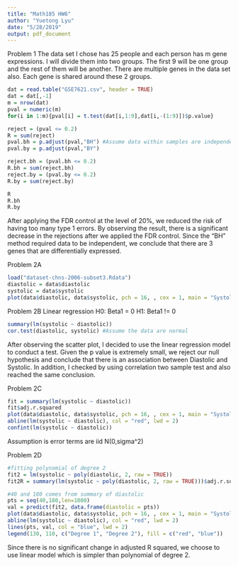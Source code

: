 ```yaml
---
title: "Math185 HW6"
author: "Yuetong Lyu"
date: "5/28/2019"
output: pdf_document
---
```


Problem 1
The data set I chose has 25 people and each person has m gene expressions. I will divide them into two groups. The first 9 will be one group and the rest of them will be another. There are multiple genes in the data set also. Each gene is shared around these 2 groups.
```r
dat = read.table("GSE7621.csv", header = TRUE)
dat = dat[,-1]
m = nrow(dat)
pval = numeric(m)
for(i in 1:m){pval[i] = t.test(dat[i,1:9],dat[i,-(1:9)])$p.value}

reject = (pval <= 0.2)
R = sum(reject)
pval.bh = p.adjust(pval,"BH") #Assume data within samples are independent
pval.by = p.adjust(pval,"BY")

reject.bh = (pval.bh <= 0.2)
R.bh = sum(reject.bh)
reject.by = (pval.by <= 0.2)
R.by = sum(reject.by)

R
R.bh
R.by
```
After applying the FDR control at the level of 20%, we reduced the risk of having too many type 1 errors. By observing the result, there is a significant decrease in the rejections after we applied the FDR control. Since the "BH" method required data to be independent, we conclude that there are 3 genes that are differentially expressed.

Problem 2A
```r
load("dataset-chns-2006-subset3.Rdata")
diastolic = data$diastolic
systolic = data$systolic
plot(data$diastolic, data$systolic, pch = 16, , cex = 1, main = "Systolic vs Diastolic Values", xlab = "Diastolic Value", ylab = "Systolic Value")
```

Problem 2B
Linear regression 
H0: Beta1 = 0 H1: Beta1 != 0
```r
summary(lm(systolic ~ diastolic))
cor.test(diastolic, systolic) #Assume the data are normal
```
After observing the scatter plot, I decided to use the linear regression model to conduct a test. Given the p value is extremely small, we reject our null hypothesis and conclude that there is an association between Diastolic and Systolic. In addition, I checked by using correlation two sample test and also reached the same conclusion.

Problem 2C
```r
fit = summary(lm(systolic ~ diastolic))
fit$adj.r.squared
plot(data$diastolic, data$systolic, pch = 16, , cex = 1, main = "Systolic vs Diastolic Values", xlab = "Diastolic Value", ylab = "Systolic Value")
abline(lm(systolic ~ diastolic), col = "red", lwd = 2)
confint(lm(systolic ~ diastolic))
```
Assumption is error terms are iid N(0,sigma^2)

Problem 2D
```r
#fitting polynomial of degree 2
fit2 = lm(systolic ~ poly(diastolic, 2, raw = TRUE))
fit2R = summary(lm(systolic ~ poly(diastolic, 2, raw = TRUE)))$adj.r.squared

#40 and 180 comes from summary of diastolic 
pts = seq(40,180,len=1000)
val = predict(fit2, data.frame(diastolic = pts))
plot(data$diastolic, data$systolic, pch = 16, , cex = 1, main = "Systolic vs Diastolic Values", xlab = "Diastolic Value", ylab = "Systolic Value")
abline(lm(systolic ~ diastolic), col = "red", lwd = 2)
lines(pts, val, col = "blue", lwd = 2)
legend(130, 110, c("Degree 1", "Degree 2"), fill = c("red", "blue"))
```
Since there is no significant change in adjusted R squared, we choose to use linear model which is simpler than polynomial of degree 2.
